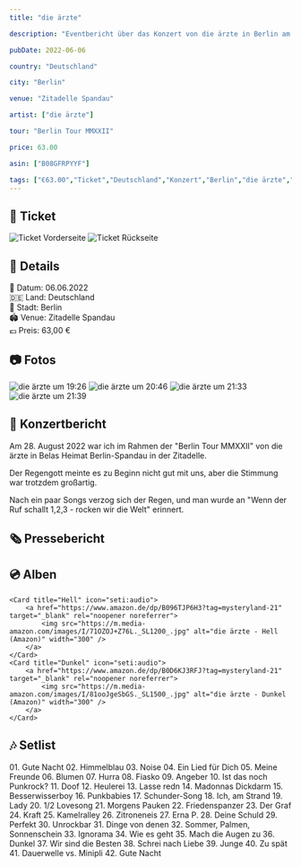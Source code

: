 ```yaml
---
title: "die ärzte"

description: "Eventbericht über das Konzert von die ärzte in Berlin am 06.06.2022 in der Zitadelle Spandau."

pubDate: 2022-06-06

country: "Deutschland"

city: "Berlin"

venue: "Zitadelle Spandau"

artist: ["die ärzte"]

tour: "Berlin Tour MMXXII"

price: 63.00

asin: ["B08GFRPYYF"]

tags: ["€63.00","Ticket","Deutschland","Konzert","Berlin","die ärzte","Zitadelle Spandau","2022"]
---
```




## 🎫 Ticket

<CardGrid>
  <Card title="Vorderseite" icon="image">
    <Image src={imgTicketFront} alt="Ticket Vorderseite" widths={[300, 600, 900]} sizes="(max-width: 600px) 100vw, 600px" />
  </Card>
  <Card title="Rückseite" icon="image">
    <Image src={imgTicketBack} alt="Ticket Rückseite" widths={[300, 600, 900]} sizes="(max-width: 600px) 100vw, 600px" />
  </Card>
</CardGrid>

## 📌 Details
📅 Datum: 06.06.2022  
🇩🇪 Land: Deutschland  
📍 Stadt: Berlin  
🏟️ Venue: Zitadelle Spandau   
💶 Preis: 63,00 €  

## 📷 Fotos

<CardGrid>
  <Card title="19:26" icon="image">
    <Image src={img1926} alt="die ärzte um 19:26" widths={[300, 600, 900]} sizes="(max-width: 600px) 100vw, 600px" />
  </Card>
  <Card title="20:46" icon="image">
    <Image src={img2046} alt="die ärzte um 20:46" widths={[300, 600, 900]} sizes="(max-width: 600px) 100vw, 600px" />
  </Card>
  <Card title="21:33" icon="image">
    <Image src={img2133} alt="die ärzte um 21:33" widths={[300, 600, 900]} sizes="(max-width: 600px) 100vw, 600px" />
  </Card>
  <Card title="21:39" icon="image">
    <Image src={img2139} alt="die ärzte um 21:39" widths={[300, 600, 900]} sizes="(max-width: 600px) 100vw, 600px" />
  </Card>
</CardGrid>

## 🎤 Konzertbericht

Am 28. August 2022 war ich im Rahmen der "Berlin Tour MMXXII" von die ärzte in Belas Heimat Berlin-Spandau in der Zitadelle.

Der Regengott meinte es zu Beginn nicht gut mit uns, aber die Stimmung war trotzdem großartig.

Nach ein paar Songs verzog sich der Regen, und man wurde an "Wenn der Ruf schallt 1,2,3 - rocken wir die Welt" erinnert.

## 🗞️ Pressebericht

<LinkCard
    title="Berliner Morgenpost"
    href="https://www.morgenpost.de/bezirke/spandau/article235550087/Die-Aerzte-in-der-Zitadelle-Spandau-Punkrock-in-einer-Burg.html/"
/>

## 💿 Alben

<CardGrid>

    <Card title="Hell" icon="seti:audio">
        <a href="https://www.amazon.de/dp/B096TJP6H3?tag=mysteryland-21" target="_blank" rel="noopener noreferrer">
            <img src="https://m.media-amazon.com/images/I/71OZOJ+Z76L._SL1200_.jpg" alt="die ärzte - Hell (Amazon)" width="300" />
        </a>
    </Card>
    <Card title="Dunkel" icon="seti:audio">
        <a href="https://www.amazon.de/dp/B0D6KJ3RFJ?tag=mysteryland-21" target="_blank" rel="noopener noreferrer">
            <img src="https://m.media-amazon.com/images/I/81ooJgeSbGS._SL1500_.jpg" alt="die ärzte - Dunkel (Amazon)" width="300" />
        </a>
    </Card>
</CardGrid>

## 🎶 Setlist

<Card title="Songs" icon="list-format">
01. Gute Nacht
02. Himmelblau
03. Noise
04. Ein Lied für Dich
05. Meine Freunde
06. Blumen
07. Hurra
08. Fiasko
09. Angeber
10. Ist das noch Punkrock?
11. Doof
12. Heulerei
13. Lasse redn
14. Madonnas Dickdarm
15. Besserwisserboy
16. Punkbabies
17. Schunder-Song
18. Ich, am Strand
19. Lady
20. 1/2 Lovesong
21. Morgens Pauken
22. Friedenspanzer
23. Der Graf
24. Kraft
25. Kamelralley
26. Zitroneneis
27. Erna P.
28. Deine Schuld
29. Perfekt
30. Unrockbar
31. Dinge von denen
32. Sommer, Palmen, Sonnenschein
33. Ignorama
34. Wie es geht
35. Mach die Augen zu
36. Dunkel
37. Wir sind die Besten
38. Schrei nach Liebe
39. Junge
40. Zu spät
41. Dauerwelle vs. Minipli
42. Gute Nacht
</Card>

<LinkCard
    title="Mehr Informationen"
    href="https://fanieng.com/2022/06/06/die-aerzte-berlin-zitadelle-spandau/"
/>
